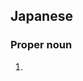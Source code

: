 ==Japanese==
{{ja-kanjitab|ひら|お|yomi=k}}

===Proper noun===
{{ja-pos|ひらお|proper}}

# {{surname|lang=ja|sort=ひらお}}